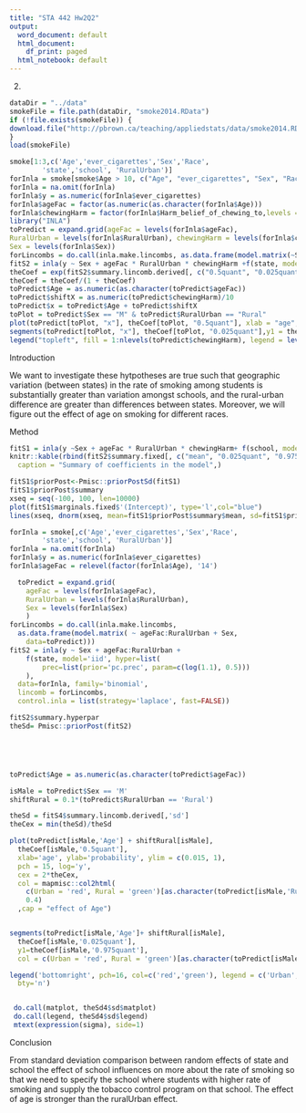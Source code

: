 ---
title: "STA 442 Hw2Q2"
output:
  word_document: default
  html_document:
    df_print: paged
  html_notebook: default
---


2.

```{r}
dataDir = "../data"
smokeFile = file.path(dataDir, "smoke2014.RData") 
if (!file.exists(smokeFile)) {
download.file("http://pbrown.ca/teaching/appliedstats/data/smoke2014.RData", smokeFile)
}
load(smokeFile)

smoke[1:3,c('Age','ever_cigarettes','Sex','Race', 
        'state','school', 'RuralUrban')]
forInla = smoke[smoke$Age > 10, c("Age", "ever_cigarettes", "Sex", "Race", "state", "school", "RuralUrban", "Harm_belief_of_chewing_to")]
forInla = na.omit(forInla)
forInla$y = as.numeric(forInla$ever_cigarettes)
forInla$ageFac = factor(as.numeric(as.character(forInla$Age))) 
forInla$chewingHarm = factor(forInla$Harm_belief_of_chewing_to,levels = 1:4, labels = c("less", "equal", "more", "dunno"))
library("INLA")
toPredict = expand.grid(ageFac = levels(forInla$ageFac),
RuralUrban = levels(forInla$RuralUrban), chewingHarm = levels(forInla$chewingHarm),
Sex = levels(forInla$Sex))
forLincombs = do.call(inla.make.lincombs, as.data.frame(model.matrix(~Sex +ageFac * RuralUrban * chewingHarm, data = toPredict))) 
fitS2 = inla(y ~ Sex + ageFac * RuralUrban * chewingHarm +f(state, model = "iid", hyper = list(prec = list(prior = "pc.prec", param = c(99, 0.05)))), data = forInla, family = "binomial",control.inla = list(strategy = "gaussian"), lincomb = forLincombs) 
theCoef = exp(fitS2$summary.lincomb.derived[, c("0.5quant", "0.025quant", "0.975quant")])
theCoef = theCoef/(1 + theCoef)
toPredict$Age = as.numeric(as.character(toPredict$ageFac))
toPredict$shiftX = as.numeric(toPredict$chewingHarm)/10
toPredict$x = toPredict$Age + toPredict$shiftX
toPlot = toPredict$Sex == "M" & toPredict$RuralUrban == "Rural"
plot(toPredict[toPlot, "x"], theCoef[toPlot, "0.5quant"], xlab = "age", ylab = "probability", ylim = c(0,1), pch = 15, col = toPredict[toPlot, "chewingHarm"]) 
segments(toPredict[toPlot, "x"], theCoef[toPlot, "0.025quant"],y1 = theCoef[toPlot, "0.975quant"], col = toPredict[toPlot, "chewingHarm"])
legend("topleft", fill = 1:nlevels(toPredict$chewingHarm), legend = levels(toPredict$chewingHarm), bty = "n", title = "chewing harmful")

```
Introduction

We want to investigate these hytpotheses are true such that geographic variation (between states) in the rate of smoking among students is substantially greater than variation amongst schools, and the rural-urban difference are greater than differences between states. Moreover, we will figure out the effect of age on smoking for different races.


Method

```{r}


fitS1 = inla(y ~Sex + ageFac * RuralUrban * chewingHarm+ f(school, model = "iid", hyper = list(prec = list(prior = "pc.prec",param = c(99, 0.5)))) +f(state, model = "iid",hyper = list(prec = list(prior = "pc.prec", param = c(99, 0.5)))), data = forInla, family = "binomial",control.inla = list(strategy = "gaussian"), lincomb = forLincombs,verbose = TRUE)
knitr::kable(rbind(fitS2$summary.fixed[, c("mean", "0.025quant", "0.975quant")]), digits=3, 
  caption = "Summary of coefficients in the model",)
```

```{r}
fitS1$priorPost<-Pmisc::priorPostSd(fitS1)
fitS1$priorPost$summary
xseq = seq(-100, 100, len=10000)
plot(fitS1$marginals.fixed$'(Intercept)', type='l',col="blue")
lines(xseq, dnorm(xseq, mean=fitS1$priorPost$summary$mean, sd=fitS1$priorPost$summary$sd),lwd=0.2)
```










```{r}
forInla = smoke[,c('Age','ever_cigarettes','Sex','Race', 
        'state','school', 'RuralUrban')]
forInla = na.omit(forInla)
forInla$y = as.numeric(forInla$ever_cigarettes)
forInla$ageFac = relevel(factor(forInla$Age), '14')

  toPredict = expand.grid(
    ageFac = levels(forInla$ageFac),
    RuralUrban = levels(forInla$RuralUrban),
    Sex = levels(forInla$Sex)
    )
forLincombs = do.call(inla.make.lincombs, 
  as.data.frame(model.matrix( ~ ageFac:RuralUrban + Sex, 
    data=toPredict)))
fitS2 = inla(y ~ Sex + ageFac:RuralUrban + 
    f(state, model='iid', hyper=list(
        prec=list(prior='pc.prec', param=c(log(1.1), 0.5)))
    ),
  data=forInla, family='binomial',
  lincomb = forLincombs,
  control.inla = list(strategy='laplace', fast=FALSE))

fitS2$summary.hyperpar
theSd= Pmisc::priorPost(fitS2)





toPredict$Age = as.numeric(as.character(toPredict$ageFac))

isMale = toPredict$Sex == 'M'
shiftRural = 0.1*(toPredict$RuralUrban == 'Rural')

theSd = fitS4$summary.lincomb.derived[,'sd']
theCex = min(theSd)/theSd

plot(toPredict[isMale,'Age'] + shiftRural[isMale], 
  theCoef[isMale,'0.5quant'], 
  xlab='age', ylab='probability', ylim = c(0.015, 1),
  pch = 15, log='y', 
  cex = 2*theCex,
  col = mapmisc::col2html(
    c(Urban = 'red', Rural = 'green')[as.character(toPredict[isMale,'RuralUrban'])],
    0.4)
  ,cap = "effect of Age")


segments(toPredict[isMale,'Age']+ shiftRural[isMale], 
  theCoef[isMale,'0.025quant'], 
  y1=theCoef[isMale,'0.975quant'],
  col = c(Urban = 'red', Rural = 'green')[as.character(toPredict[isMale,'RuralUrban'])])

legend('bottomright', pch=16, col=c('red','green'), legend = c('Urban','Rural'),
  bty='n')


 do.call(matplot, theSd4$sd$matplot)
 do.call(legend, theSd4$sd$legend)
 mtext(expression(sigma), side=1)

```




Conclusion

From standard deviation comparison between random effects of state and school the effect of school influences on more about the rate of smoking so that we need to specify the school where students with higher rate of smoking and supply the tobacco control program on that school. The effect of age is stronger than the ruralUrban effect.





